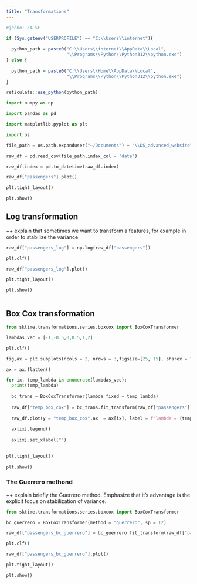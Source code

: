 ```yaml
---
title: "Transformations"
---
```


```r
#|echo: FALSE

if (Sys.getenv("USERPROFILE") == "C:\\Users\\internet"){
  
  python_path = paste0("C:\\Users\\internet\\AppData\\Local",
                       "\\Programs\\Python\\Python312\\python.exe")
} else {
  
  python_path = paste0("C:\\Users\\Home\\AppData\\Local",
                       "\\Programs\\Python\\Python312\\python.exe")
}

reticulate::use_python(python_path)

```

```python

import numpy as np

import pandas as pd

import matplotlib.pyplot as plt

import os 

```

```python

file_path = os.path.expanduser("~/Documents") + "\\DS_advanced_website\\data\\example_air_passengers.csv"

raw_df = pd.read_csv(file_path,index_col = "date")

raw_df.index = pd.to_datetime(raw_df.index)

```

```python

raw_df["passengers"].plot()

plt.tight_layout()

plt.show()

```

## Log transformation

++ explain that sometimes we want to transform a features, for example in order to stabilize the variance

```python

raw_df["passengers_log"] = np.log(raw_df["passengers"])

plt.clf()

raw_df["passengers_log"].plot()

plt.tight_layout()

plt.show()



```

## Box Cox transformation

```python

from sktime.transformations.series.boxcox import BoxCoxTransformer

lambdas_vec = [-1,-0.5,0,0.5,1,2]

plt.clf()

fig,ax = plt.subplots(ncols = 2, nrows = 3,figsize=[25, 15], sharex = True)

ax = ax.flatten()

for ix, temp_lambda in enumerate(lambdas_vec):
  print(temp_lambda)
  
  bc_trans = BoxCoxTransformer(lambda_fixed = temp_lambda)
  
  raw_df["temp_box_cox"] = bc_trans.fit_transform(raw_df["passengers"])
  
  raw_df.plot(y = "temp_box_cox",ax  = ax[ix], label = f"lambda = {temp_lambda}")
  
  ax[ix].legend()
  
  ax[ix].set_xlabel("")
  

plt.tight_layout()
  
plt.show()


```

### The Guerrero methond
++ explain briefly the Guerrero method. Emphasize that it's advantage is the explicit focus on stabilization of variance.


```python

from sktime.transformations.series.boxcox import BoxCoxTransformer

bc_guerrero = BoxCoxTransformer(method = "guerrero", sp = 12)

raw_df["passengers_bc_guerrero"] = bc_guerrero.fit_transform(raw_df["passengers"])

plt.clf()

raw_df["passengers_bc_guerrero"].plot()

plt.tight_layout()

plt.show()


```
